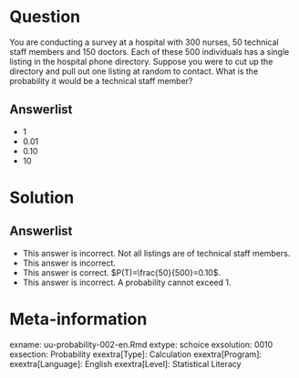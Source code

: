 Question
========
  
You are conducting a survey at a hospital with 300 nurses, 50 technical staff members and 150 doctors. Each of these 500 individuals has a single listing in the hospital phone directory. Suppose you were to cut up the directory and pull out one listing at random to contact. What is the probability it would be a technical staff member?
  
Answerlist
----------
* $1$
* $0.01$
* $0.10$
* $10$

Solution
========

Answerlist
----------
* This answer is incorrect. Not all listings are of technical staff members. 
* This answer is incorrect.
* This answer is correct. $P(T)=\frac{50}{500}=0.10$. 
* This answer is incorrect. A probability cannot exceed 1. 

Meta-information
================
exname: uu-probability-002-en.Rmd
extype: schoice
exsolution: 0010
exsection: Probability
exextra[Type]: Calculation
exextra[Program]: 
exextra[Language]: English
exextra[Level]: Statistical Literacy